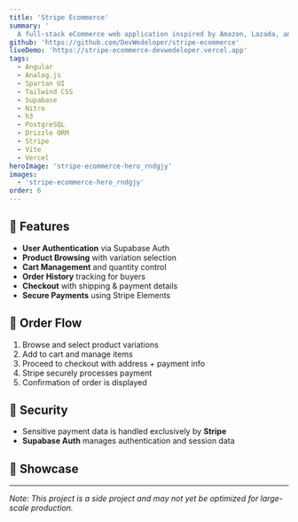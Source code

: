 ```yaml
---
title: 'Stripe Ecommerce'
summary: '
  A full-stack eCommerce web application inspired by Amazon, Lazada, and Shopee — built for retail-style purchasing and powered by Stripe for secure payments.'
github: 'https://github.com/DevWedeloper/stripe-ecommerce'
liveDemo: 'https://stripe-ecommerce-devwedeloper.vercel.app'
tags:
  - Angular
  - Analog.js
  - Spartan UI
  - Tailwind CSS
  - Supabase
  - Nitro
  - h3
  - PostgreSQL
  - Drizzle ORM
  - Stripe
  - Vite
  - Vercel
heroImage: 'stripe-ecommerce-hero_rndgjy'
images:
  - 'stripe-ecommerce-hero_rndgjy'
order: 6
---
```



<ProjectSummary
  title={frontmatter.title}
  summary={frontmatter.summary}
  github={frontmatter.github}
  liveDemo={frontmatter.liveDemo}
  tags={frontmatter.tags}
  heroImage={frontmatter.heroImage}
/>

## 🚀 Features

- **User Authentication** via Supabase Auth
- **Product Browsing** with variation selection
- **Cart Management** and quantity control
- **Order History** tracking for buyers
- **Checkout** with shipping & payment details
- **Secure Payments** using Stripe Elements

## 🧾 Order Flow

1. Browse and select product variations
2. Add to cart and manage items
3. Proceed to checkout with address + payment info
4. Stripe securely processes payment
5. Confirmation of order is displayed

## 🔐 Security

- Sensitive payment data is handled exclusively by **Stripe**
- **Supabase Auth** manages authentication and session data

## 🧠 Showcase

<Carousel client:load images={frontmatter.images} />

---

_Note: This project is a side project and may not yet be optimized for large-scale production._
